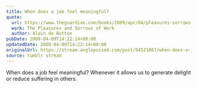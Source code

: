 ```yaml
---
title: When does a job feel meaningful?
quote:
  url: https://www.theguardian.com/books/2009/apr/04/pleasures-sorrows-work-alain-botton
  work: The Pleasures and Sorrows of Work
  author: Alain de Botton
pubDate: 2009-04-09T14:22:14+00:00
updatedDate: 2009-04-09T14:22:14+00:00
originalUrl: https://stream.anglepoised.com/post/94521867/when-does-a-job-feel-meaningful-whenever-it
source: tumblr stream
---
```


When does a job feel meaningful? Whenever it allows us to generate delight or reduce suffering in others.
